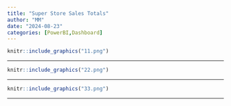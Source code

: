 ```yaml
---
title: "Super Store Sales Totals"
author: "MM"
date: "2024-08-23"
categories: [PowerBI,Dashboard]
---
```


```r
knitr::include_graphics("11.png")
```

---

```r
knitr::include_graphics("22.png")
```

---

```r
knitr::include_graphics("33.png")
```

---

